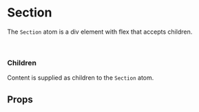

<Meta of={SectionStories} />

# Section

The `Section` atom is a div element with flex that accepts children.

<Canvas of={SectionStories.Default} />

<br />

### Children

Content is supplied as children to the `Section` atom.

## Props

<ArgTypes />
